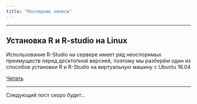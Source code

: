 ```yaml
---
title: "Последние записи"
---
```


*** 

## Установка R и R-studio на Linux

Использование R-Studio на сервере имеет ряд неоспоримых преимуществ перед десктопной версией, поэтому мы разберём один из способов установки R и R-Studio на виртуальную машину с Ubuntu 16.04

[Читать](r-linux.html)

***

Следующий пост скоро будет...
